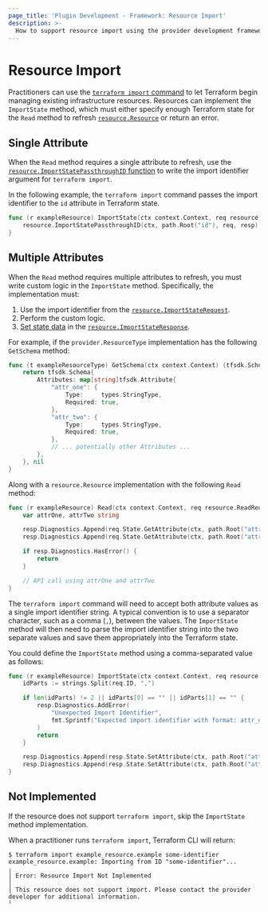 ```yaml
---
page_title: 'Plugin Development - Framework: Resource Import'
description: >-
  How to support resource import using the provider development framework.
---
```


# Resource Import

Practitioners can use the  [`terraform import` command](/terraform/cli/commands/import) to let Terraform begin managing existing infrastructure resources. Resources can implement the `ImportState` method, which must either specify enough Terraform state for the `Read` method to refresh [`resource.Resource`](https://pkg.go.dev/github.com/hashicorp/terraform-plugin-framework/resource#Resource) or return an error.

## Single Attribute

When the `Read` method requires a single attribute to refresh, use the [`resource.ImportStatePassthroughID` function](https://pkg.go.dev/github.com/hashicorp/terraform-plugin-framework/resource#ImportStatePassthroughID) to write the import identifier argument for `terraform import`.

In the following example, the `terraform import` command passes the import identifier to the `id` attribute in Terraform state.

```go
func (r exampleResource) ImportState(ctx context.Context, req resource.ImportStateRequest, resp *resource.ImportStateResponse) {
    resource.ImportStatePassthroughID(ctx, path.Root("id"), req, resp)
}
```

## Multiple Attributes

When the `Read` method requires multiple attributes to refresh, you must write custom logic in the `ImportState` method. Specifically, the implementation must:

1. Use the import identifier from the [`resource.ImportStateRequest`](https://pkg.go.dev/github.com/hashicorp/terraform-plugin-framework/resource#ImportStateRequest). 
1. Perform the custom logic.
1. [Set state data](/terraform/plugin/framework/writing-state) in the [`resource.ImportStateResponse`](https://pkg.go.dev/github.com/hashicorp/terraform-plugin-framework/resource#ImportStateResponse).

For example, if the `provider.ResourceType` implementation has the following `GetSchema` method:

```go
func (t exampleResourceType) GetSchema(ctx context.Context) (tfsdk.Schema, diag.Diagnostics) {
    return tfsdk.Schema{
        Attributes: map[string]tfsdk.Attribute{
            "attr_one": {
                Type:     types.StringType,
                Required: true,
            },
            "attr_two": {
                Type:     types.StringType,
                Required: true,
            },
            // ... potentially other Attributes ...
        },
    }, nil
}
```

Along with a `resource.Resource` implementation with the following `Read` method:

```go
func (r exampleResource) Read(ctx context.Context, req resource.ReadRequest, resp *resource.ReadResponse) {
    var attrOne, attrTwo string

    resp.Diagnostics.Append(req.State.GetAttribute(ctx, path.Root("attr_one"), &attrOne)...)
    resp.Diagnostics.Append(req.State.GetAttribute(ctx, path.Root("attr_two"), &attrTwo)...)

    if resp.Diagnostics.HasError() {
        return
    }

    // API call using attrOne and attrTwo
}
```

The `terraform import` command will need to accept both attribute values as a single import identifier string. A typical convention is to use a separator character, such as a comma (`,`), between the values. The `ImportState` method will then need to parse the import identifier string into the two separate values and save them appropriately into the Terraform state.

You could define the `ImportState` method using a comma-separated value as follows:

```go
func (r exampleResource) ImportState(ctx context.Context, req resource.ImportStateRequest, resp *resource.ImportStateResponse) {
    idParts := strings.Split(req.ID, ",")

    if len(idParts) != 2 || idParts[0] == "" || idParts[1] == "" {
        resp.Diagnostics.AddError(
            "Unexpected Import Identifier",
            fmt.Sprintf("Expected import identifier with format: attr_one,attr_two. Got: %q", req.ID),
        )
        return
    }

    resp.Diagnostics.Append(resp.State.SetAttribute(ctx, path.Root("attr_one"), idParts[0])...)
    resp.Diagnostics.Append(resp.State.SetAttribute(ctx, path.Root("attr_two"), idParts[1])...)
}
```

## Not Implemented

If the resource does not support `terraform import`, skip the `ImportState` method implementation.

When a practitioner runs `terraform import`, Terraform CLI will return:

```console
$ terraform import example_resource.example some-identifier
example_resource.example: Importing from ID "some-identifier"...
╷
│ Error: Resource Import Not Implemented
│ 
│ This resource does not support import. Please contact the provider developer for additional information.
╵
```
